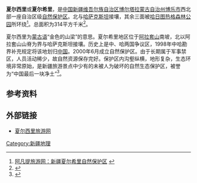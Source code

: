 {{coord|45|17|N|81|47|E|region:CN|display=title}}
{{Location map
 |China Xinjiang Northern
 |mark=<!--dot-->Green pog.svg
 |lat_deg=45|lat_min=17
 |lon_deg=81|lon_min=47
 |caption=夏尔西里在新疆的位置。
 |position=right
 |width=240
 |float=right
}}
'''夏尔西里'''或'''夏尔希里'''，是[[中国|中国]][[新疆维吾尔族自治区|新疆维吾尔族自治区]][[博尔塔拉蒙古自治州|博尔塔拉蒙古自治州]][[博乐市|博乐市]]西北部一座自治区级[[自然保护区|自然保护区]]。北与[[哈萨克斯坦|哈萨克斯坦]]接壤，其余三面被[[哈日图热格森林公园|哈日图热格森林公园]]所环绕<ref>[http://www.afttrip.com/xjly/xjxexlbhq.html 阿凡提旅游网：新疆夏尔希里自然保护区] {{webarchive|url=https://web.archive.org/web/20130602123326/http://www.afttrip.com/xjly/xjxexlbhq.html |date=2013-06-02 }}</ref>。总面积为314平方千米<ref>{{cite web | language = zh-cn | publisher = 人民网 | title = 中国的天然基因库——夏尔希里 | url = http://finance.people.com.cn/nc/GB/146291/12344523.html | date = 2010-08-04 | accessdate = 2011-07-07 | archive-date = 2016-03-04 | archive-url = https://web.archive.org/web/20160304085007/http://finance.people.com.cn/nc/GB/146291/12344523.html | dead-url = no }}</ref>。

夏尔西里为[[蒙古语|蒙古语]]“金色的山梁”的意思。夏尔希里地区位于[[阿拉套山|阿拉套山]]南坡，北以阿拉套山山脊为界与哈萨克斯坦接壤。历史上是中、哈两国争议区，1998年中哈勘界补充规定将该地划归[[中国|中国]]。2000年6月成立自然保护区。由于长期属于军事禁区，人员活动稀少，故自然资源保存完好。保护区内沟壑纵横，地形复杂，生态环境非常原始，是新疆旅游景点中少有的未被人为破坏的自然生态保护区，被誉为“中国最后一块净土”<ref>{{Cite web |url=http://www.chinaxinjiang.cn/xjly/fgls/bozhou/t20060928_155998.htm |title=中国新疆网：夏尔希里自然保护区 |accessdate=2011-07-07 |archive-date=2010-08-06 |archive-url=https://web.archive.org/web/20100806160634/http://www.chinaxinjiang.cn/xjly/fgls/bozhou/t20060928_155998.htm |dead-url=no }}</ref>。

==参考资料==
{{reflist}}
==外部链接==
*[http://xiaerxili.com/ 夏尔西里旅游网] {{Wayback|url=http://xiaerxili.com/ |date=20110516164709 }}
[[Category:新疆地理|Category:新疆地理]]